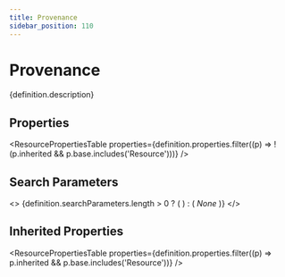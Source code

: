 ```yaml
---
title: Provenance
sidebar_position: 110
---
```



# Provenance

<p>{definition.description}</p>

## Properties

<ResourcePropertiesTable properties={definition.properties.filter((p) => !(p.inherited && p.base.includes('Resource')))} />

## Search Parameters

<>
  {definition.searchParameters.length > 0 ? (
    <SearchParamsTable searchParams={definition.searchParameters} />
  ) : (
    <em>None</em>
  )}
</>

## Inherited Properties

<ResourcePropertiesTable properties={definition.properties.filter((p) => p.inherited && p.base.includes('Resource'))} />


